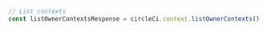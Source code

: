 ```typescript index.ts
// List contexts
const listOwnerContextsResponse = circleCi.context.listOwnerContexts()
```